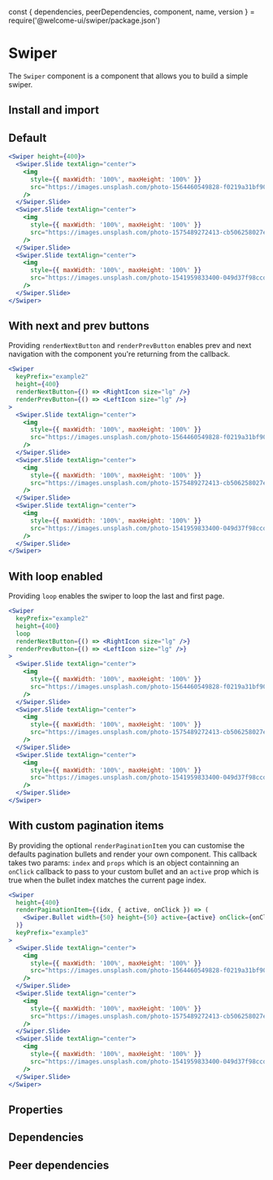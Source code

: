 const {
  dependencies,
  peerDependencies,
  component,
  name,
  version
} = require('@welcome-ui/swiper/package.json')

# Swiper

<tagversion version={version} name={name} />

The `Swiper` component is a component that allows you to build a simple swiper.

## Install and import

<usage component={component} name={name} peerDependencies={peerDependencies} />

## Default

```jsx
<Swiper height={400}>
  <Swiper.Slide textAlign="center">
    <img
      style={{ maxWidth: '100%', maxHeight: '100%' }}
      src="https://images.unsplash.com/photo-1564460549828-f0219a31bf90?ixlib=rb-1.2.1&ixid=eyJhcHBfaWQiOjEyMDd9&auto=format&fit=crop&w=1350&q=80"
    />
  </Swiper.Slide>
  <Swiper.Slide textAlign="center">
    <img
      style={{ maxWidth: '100%', maxHeight: '100%' }}
      src="https://images.unsplash.com/photo-1575489272413-cb506258027e?ixlib=rb-1.2.1&ixid=eyJhcHBfaWQiOjEyMDd9&auto=format&fit=crop&w=634&q=80"
    />
  </Swiper.Slide>
  <Swiper.Slide textAlign="center">
    <img
      style={{ maxWidth: '100%', maxHeight: '100%' }}
      src="https://images.unsplash.com/photo-1541959833400-049d37f98ccd?ixlib=rb-1.2.1&ixid=eyJhcHBfaWQiOjEyMDd9&auto=format&fit=crop&w=1350&q=80"
    />
  </Swiper.Slide>
</Swiper>
```

## With next and prev buttons

Providing `renderNextButton` and `renderPrevButton` enables prev and next navigation with the component you're returning from the callback.

```jsx
<Swiper
  keyPrefix="example2"
  height={400}
  renderNextButton={() => <RightIcon size="lg" />}
  renderPrevButton={() => <LeftIcon size="lg" />}
>
  <Swiper.Slide textAlign="center">
    <img
      style={{ maxWidth: '100%', maxHeight: '100%' }}
      src="https://images.unsplash.com/photo-1564460549828-f0219a31bf90?ixlib=rb-1.2.1&ixid=eyJhcHBfaWQiOjEyMDd9&auto=format&fit=crop&w=1350&q=80"
    />
  </Swiper.Slide>
  <Swiper.Slide textAlign="center">
    <img
      style={{ maxWidth: '100%', maxHeight: '100%' }}
      src="https://images.unsplash.com/photo-1575489272413-cb506258027e?ixlib=rb-1.2.1&ixid=eyJhcHBfaWQiOjEyMDd9&auto=format&fit=crop&w=634&q=80"
    />
  </Swiper.Slide>
  <Swiper.Slide textAlign="center">
    <img
      style={{ maxWidth: '100%', maxHeight: '100%' }}
      src="https://images.unsplash.com/photo-1541959833400-049d37f98ccd?ixlib=rb-1.2.1&ixid=eyJhcHBfaWQiOjEyMDd9&auto=format&fit=crop&w=1350&q=80"
    />
  </Swiper.Slide>
</Swiper>
```

## With loop enabled

Providing `loop` enables the swiper to loop the last and first page.

```jsx
<Swiper
  keyPrefix="example2"
  height={400}
  loop
  renderNextButton={() => <RightIcon size="lg" />}
  renderPrevButton={() => <LeftIcon size="lg" />}
>
  <Swiper.Slide textAlign="center">
    <img
      style={{ maxWidth: '100%', maxHeight: '100%' }}
      src="https://images.unsplash.com/photo-1564460549828-f0219a31bf90?ixlib=rb-1.2.1&ixid=eyJhcHBfaWQiOjEyMDd9&auto=format&fit=crop&w=1350&q=80"
    />
  </Swiper.Slide>
  <Swiper.Slide textAlign="center">
    <img
      style={{ maxWidth: '100%', maxHeight: '100%' }}
      src="https://images.unsplash.com/photo-1575489272413-cb506258027e?ixlib=rb-1.2.1&ixid=eyJhcHBfaWQiOjEyMDd9&auto=format&fit=crop&w=634&q=80"
    />
  </Swiper.Slide>
  <Swiper.Slide textAlign="center">
    <img
      style={{ maxWidth: '100%', maxHeight: '100%' }}
      src="https://images.unsplash.com/photo-1541959833400-049d37f98ccd?ixlib=rb-1.2.1&ixid=eyJhcHBfaWQiOjEyMDd9&auto=format&fit=crop&w=1350&q=80"
    />
  </Swiper.Slide>
</Swiper>
```

## With custom pagination items

By providing the optional `renderPaginationItem` you can customise the defaults pagination bullets and render your own component. This callback takes two params: `index` and `props` which is an object containning an `onClick` callback to pass to your custom bullet and an `active` prop which is true when the bullet index matches the current page index.

```jsx
<Swiper
  height={400}
  renderPaginationItem={(idx, { active, onClick }) => (
    <Swiper.Bullet width={50} height={50} active={active} onClick={onClick} />
  )}
  keyPrefix="example3"
>
  <Swiper.Slide textAlign="center">
    <img
      style={{ maxWidth: '100%', maxHeight: '100%' }}
      src="https://images.unsplash.com/photo-1564460549828-f0219a31bf90?ixlib=rb-1.2.1&ixid=eyJhcHBfaWQiOjEyMDd9&auto=format&fit=crop&w=1350&q=80"
    />
  </Swiper.Slide>
  <Swiper.Slide textAlign="center">
    <img
      style={{ maxWidth: '100%', maxHeight: '100%' }}
      src="https://images.unsplash.com/photo-1575489272413-cb506258027e?ixlib=rb-1.2.1&ixid=eyJhcHBfaWQiOjEyMDd9&auto=format&fit=crop&w=634&q=80"
    />
  </Swiper.Slide>
  <Swiper.Slide textAlign="center">
    <img
      style={{ maxWidth: '100%', maxHeight: '100%' }}
      src="https://images.unsplash.com/photo-1541959833400-049d37f98ccd?ixlib=rb-1.2.1&ixid=eyJhcHBfaWQiOjEyMDd9&auto=format&fit=crop&w=1350&q=80"
    />
  </Swiper.Slide>
</Swiper>
```

## Properties

<props of={Swiper} />

## Dependencies

<dependencies dependencies={dependencies} />

## Peer dependencies

<dependencies dependencies={peerDependencies} />

